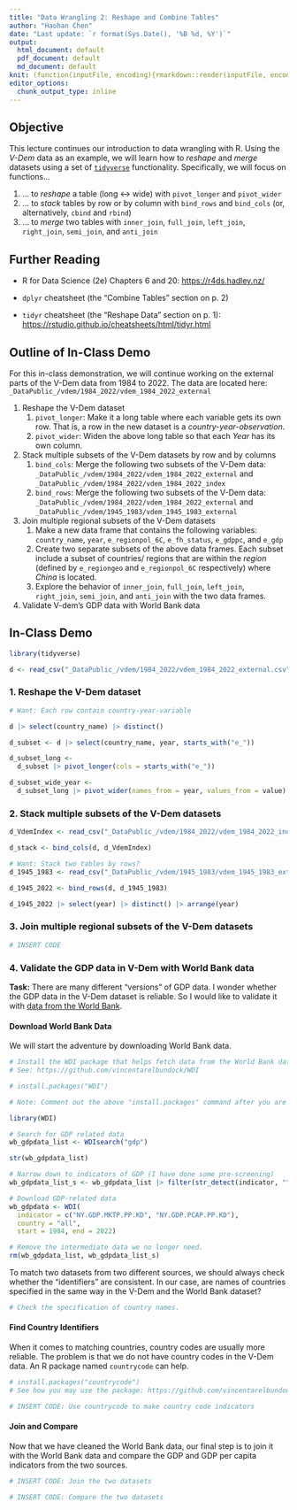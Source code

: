 ```yaml
---
title: "Data Wrangling 2: Reshape and Combine Tables"
author: "Haohan Chen"
date: "Last update: `r format(Sys.Date(), '%B %d, %Y')`"
output: 
  html_document: default
  pdf_document: default
  md_document: default
knit: (function(inputFile, encoding){rmarkdown::render(inputFile, encoding = encoding, output_format = "all", knit_root_dir = getwd())})
editor_options: 
  chunk_output_type: inline
---
```


## Objective

This lecture continues our introduction to data wrangling with R. Using the *V-Dem* data as an example, we will learn how to *reshape* and *merge* datasets using a set of [`tidyverse`](https://www.tidyverse.org/) functionality. Specifically, we will focus on functions...

1.  ... to *reshape* a table (long \<-\> wide) with `pivot_longer` and `pivot_wider`
2.  ... to *stack* tables by row or by column with `bind_rows` and `bind_cols` (or, alternatively, `cbind` and `rbind`)
3.  ... to *merge* two tables with `inner_join`, `full_join`, `left_join`, `right_join`, `semi_join`, and `anti_join`

## Further Reading

-   R for Data Science (2e) Chapters 6 and 20: <https://r4ds.hadley.nz/>

-   `dplyr` cheatsheet (the "Combine Tables" section on p. 2)

-   `tidyr` cheatsheet (the "Reshape Data" section on p. 1): <https://rstudio.github.io/cheatsheets/html/tidyr.html>

## Outline of In-Class Demo

For this in-class demonstration, we will continue working on the external parts of the V-Dem data from 1984 to 2022. The data are located here: `_DataPublic_/vdem/1984_2022/vdem_1984_2022_external`

1.  Reshape the V-Dem dataset
    1.  `pivot_longer`: Make it a long table where each variable gets its own row. That is, a row in the new dataset is a *country-year-observation*.
    2.  `pivot_wider`: Widen the above long table so that each *Year* has its own column.
2.  Stack multiple subsets of the V-Dem datasets by row and by columns
    1.  `bind_cols`: Merge the following two subsets of the V-Dem data: `_DataPublic_/vdem/1984_2022/vdem_1984_2022_external` and `_DataPublic_/vdem/1984_2022/vdem_1984_2022_index`
    2.  `bind_rows`: Merge the following two subsets of the V-Dem data: `_DataPublic_/vdem/1984_2022/vdem_1984_2022_external` and `_DataPublic_/vdem/1945_1983/vdem_1945_1983_external`
3.  Join multiple regional subsets of the V-Dem datasets
    1.  Make a new data frame that contains the following variables: `country_name`, `year`, `e_regionpol_6C`, `e_fh_status`, `e_gdppc`, and `e_gdp`
    2.  Create two separate subsets of the above data frames. Each subset include a subset of countries/ regions that are within the *region* (defined by `e_regiongeo` and `e_regionpol_6C` respectively) where *China* is located.
    3.  Explore the behavior of `inner_join`, `full_join`, `left_join`, `right_join`, `semi_join`, and `anti_join` with the two data frames.
4.  Validate V-dem's GDP data with World Bank data

## In-Class Demo

```r
library(tidyverse)
```

```r
d <- read_csv("_DataPublic_/vdem/1984_2022/vdem_1984_2022_external.csv")

```

### 1. Reshape the V-Dem dataset

```r
# Want: Each row contain country-year-variable

d |> select(country_name) |> distinct()

d_subset <- d |> select(country_name, year, starts_with("e_"))

d_subset_long <- 
  d_subset |> pivot_longer(cols = starts_with("e_"))
```

```r
d_subset_wide_year <-
  d_subset_long |> pivot_wider(names_from = year, values_from = value)
```

### 2. Stack multiple subsets of the V-Dem datasets

```r
d_VdemIndex <- read_csv("_DataPublic_/vdem/1984_2022/vdem_1984_2022_index.csv")

```

```r
d_stack <- bind_cols(d, d_VdemIndex)
```

```r
# Want: Stack two tables by rows?
d_1945_1983 <- read_csv("_DataPublic_/vdem/1945_1983/vdem_1945_1983_external.csv")

```

```r
d_1945_2022 <- bind_rows(d, d_1945_1983)

d_1945_2022 |> select(year) |> distinct() |> arrange(year)

```

### 3. Join multiple regional subsets of the V-Dem datasets

```r
# INSERT CODE
```

### 4. Validate the GDP data in V-Dem with World Bank data

**Task:** There are many different "versions" of GDP data. I wonder whether the GDP data in the V-Dem dataset is reliable. So I would like to validate it with [data from the World Bank](https://data.worldbank.org/).

#### Download World Bank Data

We will start the adventure by downloading World Bank data.

```r
# Install the WDI package that helps fetch data from the World Bank dataset
# See: https://github.com/vincentarelbundock/WDI

# install.packages("WDI")

# Note: Comment out the above "install.packages" command after you are done with installing the package.
```

```r
library(WDI)
```

```r
# Search for GDP related data
wb_gdpdata_list <- WDIsearch("gdp")

str(wb_gdpdata_list)

# Narrow down to indicators of GDP (I have done some pre-screening)
wb_gdpdata_list_s <- wb_gdpdata_list |> filter(str_detect(indicator, "^NY\\.GDP"))
```

```r
# Download GDP-related data
wb_gdpdata <- WDI(
  indicator = c("NY.GDP.MKTP.PP.KD", "NY.GDP.PCAP.PP.KD"), 
  country = "all", 
  start = 1984, end = 2022)
```

```r
# Remove the intermediate data we no longer need.
rm(wb_gdpdata_list, wb_gdpdata_list_s)
```

To match two datasets from two different sources, we should always check whether the "identifiers" are consistent. In our case, are names of countries specified in the same way in the V-Dem and the World Bank dataset?

```r
# Check the specification of country names.

```

#### Find Country Identifiers

When it comes to matching countries, country codes are usually more reliable. The problem is that we do not have country codes in the V-Dem data. An R package named `countrycode` can help.

```r
# install.packages("countrycode")
# See how you may use the package: https://github.com/vincentarelbundock/countrycode
```

```r
# INSERT CODE: Use countrycode to make country code indicators
```

#### Join and Compare

Now that we have cleaned the World Bank data, our final step is to join it with the World Bank data and compare the GDP and GDP per capita indicators from the two sources.

```r
# INSERT CODE: Join the two datasets
```

```r
# INSERT CODE: Compare the two datasets
```
